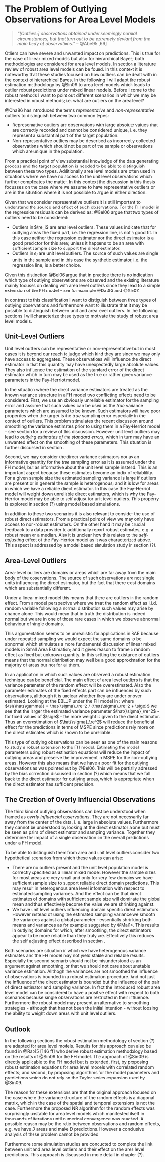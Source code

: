 # The Problem of Outlying Observations for Area Level Models

> *"[Outliers:] observations obtained under seemingly normal circumstances, but
that turn out to be extremely deviant from the main body of observations."* --
@Abe95[69]

Otliers can have severe and unwanted impact on predictions. This is true for the
case of linear mixed models but also for hierarchical Bayes; both methodologies 
are considered for area level models. In section \ref{sec:robustdiscussion} a 
literature review of robust area level models can be found. In this context it 
is noteworthy that these studies focused on how outliers can be dealt with in
the context of hierarchical Bayes. In the following I will adapt the robust 
estimation methodology by @Sin09 to area level models which leads to outlier 
robust predictions under mixed linear models. Before I come to the robust 
methods I want to point out different scenarios in which we may be interested in
robust methods; i.e. what are outliers on the area level?

@Cha86 has introduced the terms *representative* and *non-representative*
  outliers to distinguish between two common types:

- Representative outliers are observations with large absolute values that are
correctly recorded and cannot be considered unique, i. e. they represent a
substantial part of the target population.
- Non-representative outliers may be described as incorrectly collected 
observations which should not be part of the sample or observations which are
unique in the population.

\noindent From a practical point of view substantial knowledge of the data
generating process and the target population is needed to be able to distinguish
between these two types. Additionally area level models are often used in
situations where we have no access to the unit level observations which further
complicates the matter. In this context the discussion in this thesis focusses
on the case where we assume to have representative outliers or are in the
situation where it is not possible to argue in either direction.

Given that we consider representative outliers it is still important to understand the source and effect of such observations. For the FH model in \eq{eq:fh} the regression residuals can be derived as:
\empty{
\begin{align*}
\tilde{y}_i - \si{\mat{x}}^\top \pmat\beta =  \re_i + e_i.
\end{align*}
}@Bel06 argue that two types of outliers need to be considered:

- Outliers in $\re_i$ are area level outliers. These values indicate that for
outlying areas the fixed part, i.e. the regression line, is not a good fit. In
this case neither the regression estimator nor the direct estimator is a good
predictor for this area; unless it happens to be an area with sufficient sample
size to support the direct estimator.
- Outliers in $e_i$ are unit level outliers. The source of such values are
single units in the sample and in this case the synthetic estimator, i.e. the
regression line, is a better choice.

\noindent Given this distinction @Bel06 argue that in practice there is no 
indication which type of outlying observations are observed and the existing
literature mainly focuses on dealing with area level outliers since they lead to
a simple extension of the FH model - see for example @Dat95 and @Xie07.

In contrast to this classification I want to distiguish between three types of 
outlying observations and furthermore want to illustrate that it may be possible
to distinguish between unit and area level outliers. In the following sections I
will characterize these types to motivate the study of robust area level models.


## Unit-Level Outliers
\label{sec:unit-level-outliers}

Unit level outliers can be representative or non-representative but in most
cases it is beyond our reach to judge which kind they are since we may only have
access to aggregates. These observations will influence the direct estimator in
that this quantity may have unexpectedly large absolute values. They also 
influence the estimation of the standard error of the direct estimator which in 
turn may be used as the true or rather given variance parameters in the 
Fay-Herriot model.

In the situation where the direct variance estimators are treated as the known 
variance structure in a FH model two conflicting effects need to be considered. 
First, we use an obviously unreliable estimator for the sampling error and 
assume that such values can be used as the *true* variance parameters which are
assumed to be known. Such estimators will have poor properties when the target
is the *true* sampling error especially in the context of outliers. This problem
stimulates the recent discussion around smoothing the variance estimates prior 
to using them in a Fay-Herriot model - see section \ref{sec:theory_sae_fh_mspe} 
for a review of this discussion. However unit level outliers may lead to 
*outlying estimates of the standard errors*, which in turn may have an unwanted 
effect on the smoothing of these parameters. This situation is further discussed
in section \ref{sec:overly-influencial-observations}.

Second, we may consider the direct variance estimators not as an informative 
quantity for the *true* sampling error as it is assumed under the FH model, but
as informative about the unit level sample instead. This is an important aspect
because these estimates become an indix of reliablility. For a given sample size
the estimated sampling variance is large if outliers are present or in general
the sample is heterogenous; and it is low for areas in which we have a reliable
direct estimator. In this case the Fay-Herriot model will weight down unreliable
direct estimators, which is why the Fay-Herriot model may be able to self adjust
for unit level outliers. This property is explored in section (?) using model
based simulations.

In addition to these two scenarios it is also relevant to consider the use of 
robust direct estimators. From a practical point of view we may only have access
to non-robust estimators. On the other hand it may be crucial feedback to a data
provider to additionally report robust estimates, e.g. a robust mean or a
median. Also it is unclear how this relates to the *self-adjusting* effect of
the Fay-Herriot model as it was characterized above. This aspect is addressed by
a model based simulation study in section (?).


## Area-Level Outliers
\label{sec:area-level-outliers}

Area-level outliers are domains or areas which are far away from the main body
of the observations. The source of such observations are not single units
influencing the direct estimator, but the fact that there exist domains which
are substantially different.

Under a linear mixed model this means that there are outliers in the random
effect. From a model perspective where we treat the random effect as i.i.d.
random variable following a normal distribution such values may arise by chance
alone. This would mean that in truth the distribution is indeed normal but we
are in one of those rare cases in which we observe abnormal behaviour of single
domains.

This argumentation seems to be unrealistic for applications in SAE because under
repeated sampling we would expect the same domains to be abnormal which
stimulates a more fundamental discussion of linear mixed models in Small Area
Estimation; and it gives reason to frame a random effect as fixed but unknown
quantity. In this setting the existance of outliers means that the normal
distribution may well be a good approximation for the majority of areas but not
for all them. 

In an application in which such values are observed a robust estimation 
technique can be beneficial. The main effect of area level outliers is that the 
variance parameter of the random effect will be overestimated. Also the
parameter estimates of the fixed effects part can be influenced by such
observations, allthough it is unclear whether they are under or over estimated.
Looking at the EBLUP under the FH model in \eq{eq:fheblup}:
\empty{
\begin{align*}
\hat{\theta}_i^{FH} = 
\gamma_i\tilde{y}_i + (1 - \gamma_i)\si{\mat{x}}^\top\hat{\pmat\beta}
\end{align*}
}where $\si{\hat{\gamma}} = \hat{\sigma}_\re^2 / (\hat{\sigma}_\re^2 + \sige)$
we see that the larger the estimated variance parameter $\hat{\sigma}_\re^2$ -
for fixed values of $\sige$ - the more weight is given to the direct estimator.
Thus an overestimation of $\hat{\sigma}_\re^2$ will reduce the beneficial effect
for the predictions in terms of MSPE since predictions rely more on the direct
estimates which is known to be unreliable.

This type of outlying observations can be seen as one of the main reasons to
study a robust extension to the FH model. Estimating the model parameters using
robust estimation equations will reduce the impact of outlying areas and
preserve the improvement in MSPE for the non-outlying areas. However this also
means that we have a poor fit for the outlying observations as was pointed out
by @Bel06. This will be partially adressed by the bias correction discussed in
section (?) which means that we fall back to the direct estimator for outlying
areas, which is appropriate when the direct estimator has sufficient precision.


## The Creation of Overly Influencial Observations
\label{sec:overly-influencial-observations}

The third kind of outlying observations can best be understood when framed as 
*overly influencial observations*. They are not necessarily far away from the 
center of the data, i. e. large in absolute values. Furthermore they cannot be
understood by looking at the direct estimator alone but must be seen as pairs of
direct estimator and sampling variance. Together they determine the impact of a
single observation on the overall predictions under a FH model.

To be able to distinguish them from area and unit level outliers consider two
hypothetical scenarios from which these values can arise:

- There are no outliers present and the unit level population model is correctly
specified as a linear mixed model. However the sample sizes for most areas are
very small and only for very few domains we have sufficient sample size to
support reliable direct domain predictions. This may result in heterogenous area
level information with respect to estimated sampling variances. And the effect
can be that direct estimates of domains with sufficient sample size will
dominate the global mean and thus effectively become the value we are shrinking
against. 
- We have unit level outliers influencing domain specific direct estimators. 
However instead of using the estimated sampling variance we smooth the variances
against a global parameter - essentially shrinking both means and variances as
for example suggested by @Mai14. This results in outlying domains for which,
after smoothing, the direct estimators appear to be more reliable than they
truly are. Effectively this reduces the self adjusting effect described in
section \ref{sec:unit-level-outliers}.

Both scenarios are situation in which we have heterogenous variance estimates
and the FH model may not yield stable and reliable results. Especially the
second scenario should not be misunderstood as an argument against smoothing, or
that we should not care about unstable variance estimation. Allthogh the
variances are not smoothed the influence of observations is bounded in a robust
estimation procedure. And not just the influence of the direct estimator is
bounded but the influence of the pair of direct estimator and sampling variance.
In fact the introduced robust area level model can be considered to have a
positive effect with respect to both scenarios because single observations are
restricted in their influence. Furthermore the robust model may present an
alternative to smoothing strategies - although that has not been the initial
intention - without loosing the ability to weight down areas with unit level
outliers.

## Outlook

In the following sections the robust estimation methodology of section (?) are
adapted for area level models. Results for this approach can also be found in
@Rao15[146 ff] who derive robust estimation methodology based on the results of
@Sin09 for the FH model. The approach of @Sin09 is directly applicable to the FH
  model but is extended, first, by proposing robust estimation equations
  for area level models with correlated random effects; and second, by proposing 
  algorithms for the model parameters and predictions which do not
  rely on the Taylor series expansion used by @Sin09.

The reason for these extensions are that the original approach focused on the
case where the variance structure of the random effects is a diagonal matrix,
which in the case of the spatial and temporal extensions is not the case.
Furthermore the proposed NR algorithm for the random effects was surprisingly
unstable for area level models which manifested itself in thousands of
iterations until numerical convergence was reached. A possible reason may be the
ratio between observations and random effects, e.g. we have $D$ areas and make
$D$ predictions. However a conclusive analysis of these problem cannot be
provided.

Furthermore some simulation studies are conducted to complete the link between
unit and area level outliers and their effect on the area level predictions.
This approach is discussed in more detail in chapter (?).
